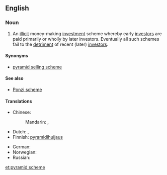 ==English==
{{wikipedia}}

===Noun===
{{en-noun|head=[[pyramid]] [[scheme]]}}

# An [[illicit]] money-making [[investment]] scheme whereby early [[investors]] are paid primarily or wholly by later investors.  Eventually all such schemes fail to the [[detriment]] of recent (later) [[investors]].

====Synonyms====
* [[pyramid selling scheme]]

====See also====
* [[Ponzi scheme]]

====Translations====
{{trans-top|illicit money-making scheme}}
* Chinese:
*: Mandarin: {{t|cmn|層壓式推銷|sc=Hani}}, {{t|cmn|层压式推销|tr=céngyāshì tuīxiāo|sc=Hani}}
* Dutch: {{t-|nl|pyramidesysteem|n}}, {{t-|nl|pyramidespel|n}}
* Finnish: [[pyramidihuijaus]]
{{trans-mid}}
* German: {{t+|de|Schneeballsystem|n}}
* Norwegian: {{t-|no|pyramidespill|n}}
* Russian: {{t+|ru|финансовая пирамида|sc=Cyrl}}
{{trans-bottom}}

[[et:pyramid scheme]]